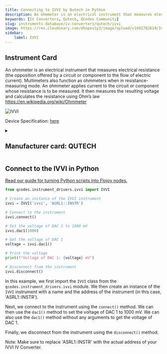```yaml
---
title: Connecting to IVVI by Qutech in Python
description: An ohmmeter is an electrical instrument that measures electrical resistance (the opposition offered by a circuit or component to the flow of electric current). Multimeters also function as ohmmeters when in resistance-measuring mode. An ohmmeter applies current to the circuit or component whose resistance is to be measured. It then measures the resulting voltage and calculates the resistance using Ohm’s law	https,//en.wikipedia.org/wiki/Ohmmeter
keywords: [IV Converters, Qutech, QCodes Community] 
slug: instruments-database/iv-converters/qutech/ivvi 
image: https://res.cloudinary.com/dhopxs1y3/image/upload/v1691782619/Instruments/IV%20Converter/IVVI/IVVI.jpg
sidebar:
    label: IVVI 
---
```



## Instrument Card

An ohmmeter is an electrical instrument that measures electrical resistance (the opposition offered by a circuit or component to the flow of electric current). Multimeters also function as ohmmeters when in resistance-measuring mode. An ohmmeter applies current to the circuit or component whose resistance is to be measured. It then measures the resulting voltage and calculates the resistance using Ohm’s law	https://en.wikipedia.org/wiki/Ohmmeter

![IVVI](https://res.cloudinary.com/dhopxs1y3/image/upload/v1691782619/Instruments/IV%20Converter/IVVI/IVVI.jpg)

Device Specification: [here](/instruments-database/all-instruments)

<details style={{ marginTop: "15px"}}>
<summary><h2 style={{display:'inline'}}>Manufacturer card: QUTECH</h2></summary>

![QUTECH](https://res.cloudinary.com/dhopxs1y3/image/upload/v1692806156/Instruments/Vendor%20Logos/QuTech.png)

At QuTech, we work on a radically new technology with world-changing potential. Our mission: to develop scalable prototypes of a quantum computer and an inherently safe quantum internet, based on the fundamental laws of quantum mechanics.

- Headquarters: CJ Delft, Netherlands
- Yearly Revenue (millions, USD): 41.3
- Vendor Website: [here](https://qutech.nl/)

</details>


<FeaturedInstrumentVideo category="IV_CONVERTERS" />

## Connect to the IVVI in Python

[Read our guide for turning Python scripts into Flojoy nodes.](https://docs.flojoy.ai/contribution/blocks/custom-flojoy-block/)



<Tabs>
<TabItem value="Flojoy" label="Flojoy" className="flojoy-instrument-tabs">

<SectionsCard category="IV_CONVERTERS" manufacturer="Qutech"></SectionsCard>

</TabItem>
<TabItem value="QCodes Community" label="QCodes Community">


```python
from qcodes.instrument_drivers.ivvi import IVVI

# Create an instance of the IVVI instrument
ivvi = IVVI('ivvi', 'ASRL1::INSTR')

# Connect to the instrument
ivvi.connect()

# Set the voltage of DAC 1 to 1000 mV
ivvi.dac1(1000)

# Get the voltage of DAC 1
voltage = ivvi.dac1()

# Print the voltage
print(f"Voltage of DAC 1: {voltage} mV")

# Disconnect from the instrument
ivvi.disconnect()
```

In this example, we first import the `IVVI` class from the `qcodes.instrument_drivers.ivvi` module. We then create an instance of the `IVVI` instrument with a name and the address of the instrument (in this case, 'ASRL1::INSTR').

Next, we connect to the instrument using the `connect()` method. We can then use the `dac1()` method to set the voltage of DAC 1 to 1000 mV. We can also use the `dac1()` method without any arguments to get the voltage of DAC 1.

Finally, we disconnect from the instrument using the `disconnect()` method.

Note: Make sure to replace 'ASRL1::INSTR' with the actual address of your IVVI IV Converter.

</TabItem>
</Tabs>